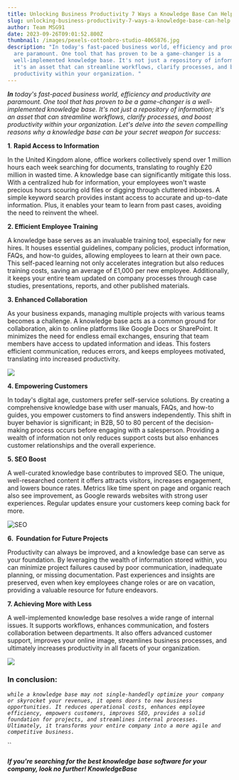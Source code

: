 ```yaml
---
title: Unlocking Business Productivity 7 Ways a Knowledge Base Can Help
slug: unlocking-business-productivity-7-ways-a-knowledge-base-can-help
author: Team MSG91
date: 2023-09-26T09:01:52.800Z
thumbnail: /images/pexels-cottonbro-studio-4065876.jpg
description: "In today's fast-paced business world, efficiency and productivity
  are paramount. One tool that has proven to be a game-changer is a
  well-implemented knowledge base. It's not just a repository of information
  it's an asset that can streamline workflows, clarify processes, and boost
  productivity within your organization. "
---
```

***In** today's fast-paced business world, efficiency and productivity are paramount. One tool that has proven to be a game-changer is a well-implemented knowledge base. It's not just a repository of information; it's an asset that can streamline workflows, clarify processes, and boost productivity within your organization. Let's delve into the seven compelling reasons why a knowledge base can be your secret weapon for success:*

**1**. **Rapid Access to Information**

In the United Kingdom alone, office workers collectively spend over 1 million hours each week searching for documents, translating to roughly £20 million in wasted time. A knowledge base can significantly mitigate this loss. With a centralized hub for information, your employees won't waste precious hours scouring old files or digging through cluttered inboxes. A simple keyword search provides instant access to accurate and up-to-date information. Plus, it enables your team to learn from past cases, avoiding the need to reinvent the wheel.



**2﻿. Efficient Employee Training**

A knowledge base serves as an invaluable training tool, especially for new hires. It houses essential guidelines, company policies, product information, FAQs, and how-to guides, allowing employees to learn at their own pace. This self-paced learning not only accelerates integration but also reduces training costs, saving an average of £1,000 per new employee. Additionally, it keeps your entire team updated on company processes through case studies, presentations, reports, and other published materials.



**3﻿. Enhanced Collaboration**

As your business expands, managing multiple projects with various teams becomes a challenge. A knowledge base acts as a common ground for collaboration, akin to online platforms like Google Docs or SharePoint. It minimizes the need for endless email exchanges, ensuring that team members have access to updated information and ideas. This fosters efficient communication, reduces errors, and keeps employees motivated, translating into increased productivity.

![](/images/pexels-fauxels-3183150.jpg)



**4﻿. Empowering Customers**

In today's digital age, customers prefer self-service solutions. By creating a comprehensive knowledge base with user manuals, FAQs, and how-to guides, you empower customers to find answers independently. This shift in buyer behavior is significant; in B2B, 50 to 80 percent of the decision-making process occurs before engaging with a salesperson. Providing a wealth of information not only reduces support costs but also enhances customer relationships and the overall experience.



**5﻿. SEO Boost**

A well-curated knowledge base contributes to improved SEO. The unique, well-researched content it offers attracts visitors, increases engagement, and lowers bounce rates. Metrics like time spent on page and organic reach also see improvement, as Google rewards websites with strong user experiences. Regular updates ensure your customers keep coming back for more.

![SEO](/images/pexels-pixabay-270637.jpg)

**6﻿.  Foundation for Future Projects**

Productivity can always be improved, and a knowledge base can serve as your foundation. By leveraging the wealth of information stored within, you can minimize project failures caused by poor communication, inadequate planning, or missing documentation. Past experiences and insights are preserved, even when key employees change roles or are on vacation, providing a valuable resource for future endeavors.

**7﻿. Achieving More with Less**

A well-implemented knowledge base resolves a wide range of internal issues. It supports workflows, enhances communication, and fosters collaboration between departments. It also offers advanced customer support, improves your online image, streamlines business processes, and ultimately increases productivity in all facets of your organization.

![](/images/pexels-gerd-altmann-21696.jpg)

### **In conclusion:**

*`while a knowledge base may not single-handedly optimize your company or skyrocket your revenues, it opens doors to new business opportunities. It reduces operational costs, enhances employee efficiency, empowers customers, improves SEO, provides a solid foundation for projects, and streamlines internal processes. Ultimately, it transforms your entire company into a more agile and competitive business.`*

``

#### *If you're searching for the best knowledge base software for your company, look no further! KnowledgeBase*